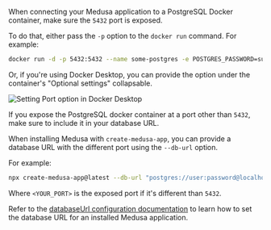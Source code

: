 When connecting your Medusa application to a PostgreSQL Docker container, make sure the `5432` port is exposed.

To do that, either pass the `-p` option to the `docker run` command. For example:

```bash
docker run -d -p 5432:5432 --name some-postgres -e POSTGRES_PASSWORD=supersecret postgres
```

Or, if you're using Docker Desktop, you can provide the option under the container's "Optional settings" collapsable.

![Setting Port option in Docker Desktop](https://res.cloudinary.com/dza7lstvk/image/upload/v1699952615/Medusa%20Docs/Screenshots/Screenshot_2023-11-14_at_10.56.04_AM_nsur0q.png)

If you expose the PostgreSQL docker container at a port other than `5432`, make sure to include it in your database URL.

When installing Medusa with `create-medusa-app`, you can provide a database URL with the different port using the `--db-url` option.

For example:

```bash
npx create-medusa-app@latest --db-url "postgres://user:password@localhost:<YOUR_PORT>/medusa-store"
```

Where `<YOUR_PORT>` is the exposed port if it's different than `5432`.

Refer to the [databaseUrl configuration documentation](/references/medusa-config#databaseUrl) to learn how to set the database URL for an installed Medusa application.
